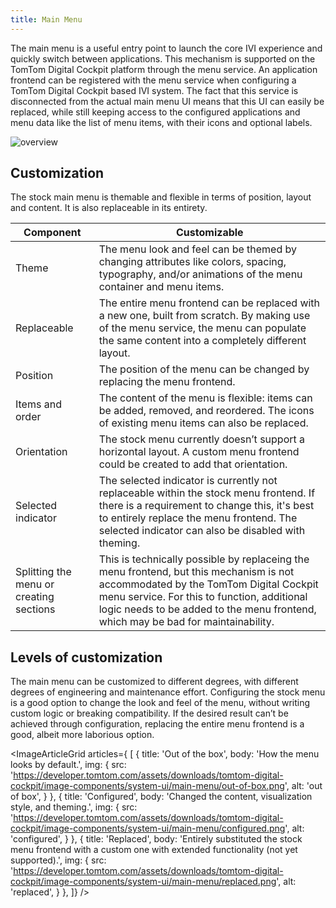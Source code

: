```yaml
---
title: Main Menu
---
```


The main menu is a useful entry point to launch the core IVI experience and quickly switch between
applications. This mechanism is supported on the TomTom Digital Cockpit platform through the
menu service. An application frontend can be registered with the menu service when configuring a
TomTom Digital Cockpit based IVI system. The fact that this service is disconnected from the actual
main menu UI means that this UI can easily be replaced, while still keeping access to the configured
applications and menu data like the list of menu items, with their icons and optional labels.

![overview](images/main-menu/overview.png)

## Customization

The stock main menu is themable and flexible in terms of position, layout and content. It is also
replaceable in its entirety.

| Component | Customizable |
| --------- | ------------ |
| Theme | The menu look and feel can be themed by changing attributes like colors, spacing, typography, and/or animations of the menu container and menu items. |
| Replaceable | The entire menu frontend can be replaced with a new one, built from scratch. By making use of the menu service, the menu can populate the same content into a completely different layout. |
| Position | The position of the menu can be changed by replacing the menu frontend. |
| Items and order | The content of the menu is flexible: items can be added, removed, and reordered. The icons of existing menu items can also be replaced. |
| Orientation | The stock menu currently doesn’t support a horizontal layout. A custom menu frontend could be created to add that orientation. |
| Selected indicator | The selected indicator is currently not replaceable within the stock menu frontend. If there is a requirement to change this, it's best to entirely replace the menu frontend. The selected indicator can also be disabled with theming. |
| Splitting the menu or creating sections | This is technically possible by replaceing the menu frontend, but this mechanism is not accommodated by the TomTom Digital Cockpit menu service. For this to function, additional logic needs to be added to the menu frontend, which may be bad for maintainability. |

## Levels of customization

The main menu can be customized to different degrees, with different degrees of engineering and
maintenance effort. Configuring the stock menu is a good option to change the look and feel of the
menu, without writing custom logic or breaking compatibility. If the desired result can’t be
achieved through configuration, replacing the entire menu frontend is a good, albeit more laborious
option.

<ImageArticleGrid articles={
 [
   {
     title: 'Out of the box',
     body: 'How the menu looks by default.',
     img: {
       src: 'https://developer.tomtom.com/assets/downloads/tomtom-digital-cockpit/image-components/system-ui/main-menu/out-of-box.png',
       alt: 'out of box',
     }
   },
  {
     title: 'Configured',
     body: 'Changed the content, visualization style, and theming.',
     img: {
       src: 'https://developer.tomtom.com/assets/downloads/tomtom-digital-cockpit/image-components/system-ui/main-menu/configured.png',
       alt: 'configured',
     }
   },
  {
     title: 'Replaced',
     body: 'Entirely substituted the stock menu frontend with a custom one with extended functionality (not yet supported).',
     img: {
       src: 'https://developer.tomtom.com/assets/downloads/tomtom-digital-cockpit/image-components/system-ui/main-menu/replaced.png',
       alt: 'replaced',
     }
   },
 ]}
/>

